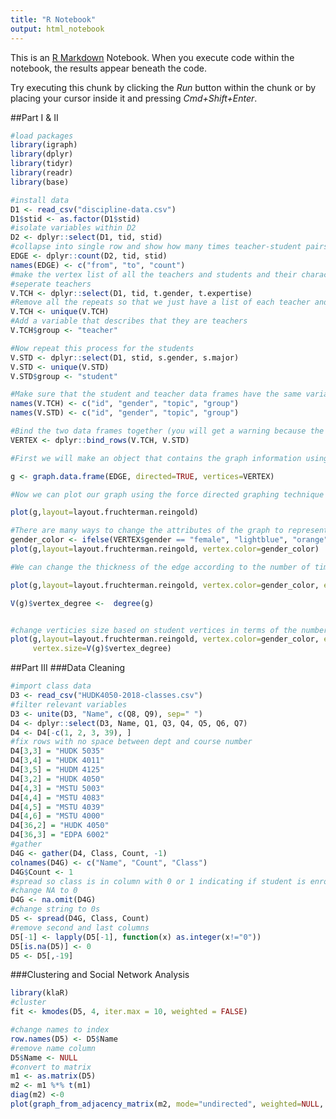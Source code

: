 ```yaml
---
title: "R Notebook"
output: html_notebook
---
```


This is an [R Markdown](http://rmarkdown.rstudio.com) Notebook. When you execute code within the notebook, the results appear beneath the code. 

Try executing this chunk by clicking the *Run* button within the chunk or by placing your cursor inside it and pressing *Cmd+Shift+Enter*. 


##Part I & II

```r
#load packages
library(igraph)
library(dplyr)
library(tidyr)
library(readr)
library(base)

#install data
D1 <- read_csv("discipline-data.csv")
D1$stid <- as.factor(D1$stid)
#isolate variables within D2
D2 <- dplyr::select(D1, tid, stid)
#collapse into single row and show how many times teacher-student pairs appear
EDGE <- dplyr::count(D2, tid, stid)
names(EDGE) <- c("from", "to", "count")
#make the vertex list of all the teachers and students and their characteristics in our network
#seperate teachers
V.TCH <- dplyr::select(D1, tid, t.gender, t.expertise)
#Remove all the repeats so that we just have a list of each teacher and their characteristics
V.TCH <- unique(V.TCH)
#Add a variable that describes that they are teachers
V.TCH$group <- "teacher"

#Now repeat this process for the students
V.STD <- dplyr::select(D1, stid, s.gender, s.major)
V.STD <- unique(V.STD)
V.STD$group <- "student"

#Make sure that the student and teacher data frames have the same variables names
names(V.TCH) <- c("id", "gender", "topic", "group")
names(V.STD) <- c("id", "gender", "topic", "group")

#Bind the two data frames together (you will get a warning because the teacher data frame has 5 types of id (A,B,C,D,E) and the student has 25 (1-30), this isn't a problem)
VERTEX <- dplyr::bind_rows(V.TCH, V.STD)

```
```r
#First we will make an object that contains the graph information using our two dataframes EDGE and VERTEX. Notice that we have made "directed = TRUE" - our graph is directed since discipline is being given from a teacher to a student.

g <- graph.data.frame(EDGE, directed=TRUE, vertices=VERTEX)

#Now we can plot our graph using the force directed graphing technique - our old friend Fruchertman-Reingold!

plot(g,layout=layout.fruchterman.reingold)

#There are many ways to change the attributes of the graph to represent different characteristics of the newtork. For example, we can color the nodes according to gender.
gender_color <- ifelse(VERTEX$gender == "female", "lightblue", "orange")
plot(g,layout=layout.fruchterman.reingold, vertex.color=gender_color)

#We can change the thickness of the edge according to the number of times a particular teacher has sent a particular student to the principal.

plot(g,layout=layout.fruchterman.reingold, vertex.color=gender_color, edge.width=EDGE$count)

V(g)$vertex_degree <-  degree(g)


#change verticies size based on student vertices in terms of the number of disciplinary actions they have recieved
plot(g,layout=layout.fruchterman.reingold, vertex.color=gender_color, edge.width=EDGE$count,
     vertex.size=V(g)$vertex_degree)

```
##Part III
###Data Cleaning 
```r
#import class data
D3 <- read_csv("HUDK4050-2018-classes.csv")
#filter relevant variables
D3 <- unite(D3, "Name", c(Q8, Q9), sep=" ")
D4 <- dplyr::select(D3, Name, Q1, Q3, Q4, Q5, Q6, Q7)
D4 <- D4[-c(1, 2, 3, 39), ]
#fix rows with no space between dept and course number
D4[3,3] = "HUDK 5035"
D4[3,4] = "HUDK 4011"
D4[3,5] = "HUDM 4125"
D4[3,2] = "HUDK 4050"
D4[4,3] = "MSTU 5003"
D4[4,4] = "MSTU 4083"
D4[4,5] = "MSTU 4039"
D4[4,6] = "MSTU 4000"
D4[36,2] = "HUDK 4050"
D4[36,3] = "EDPA 6002"
#gather
D4G <- gather(D4, Class, Count, -1)
colnames(D4G) <- c("Name", "Count", "Class")
D4G$Count <- 1
#spread so class is in column with 0 or 1 indicating if student is enrolled
#change NA to 0  
D4G <- na.omit(D4G)
#change string to 0s 
D5 <- spread(D4G, Class, Count)
#remove second and last columns
D5[-1] <- lapply(D5[-1], function(x) as.integer(x!="0"))
D5[is.na(D5)] <- 0 
D5 <- D5[,-19]
```

###Clustering and Social Network Analysis
```r
library(klaR)
#cluster
fit <- kmodes(D5, 4, iter.max = 10, weighted = FALSE)

#change names to index
row.names(D5) <- D5$Name
#remove name column 
D5$Name <- NULL
#convert to matrix
m1 <- as.matrix(D5)
m2 <- m1 %*% t(m1)
diag(m2) <-0
plot(graph_from_adjacency_matrix(m2, mode="undirected", weighted=NULL, diag =TRUE), layout=layout.fruchterman.reingold, vertex.color=fit$cluster)
```

